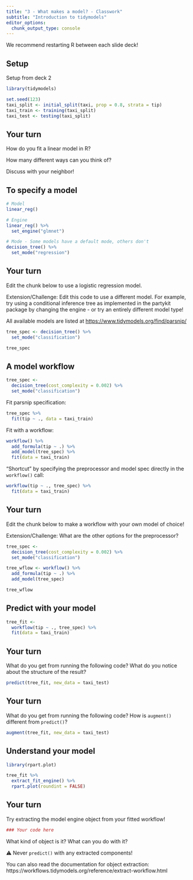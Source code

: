 ```yaml
---
title: "3 - What makes a model? - Classwork"
subtitle: "Introduction to tidymodels"
editor_options: 
  chunk_output_type: console
---
```


We recommend restarting R between each slide deck!

## Setup

Setup from deck 2

```r
library(tidymodels)

set.seed(123)
taxi_split <- initial_split(taxi, prop = 0.8, strata = tip)
taxi_train <- training(taxi_split)
taxi_test <- testing(taxi_split)
```

## Your turn

How do you fit a linear model in R?

How many different ways can you think of?

Discuss with your neighbor!

## To specify a model

```r
# Model
linear_reg()

# Engine
linear_reg() %>%
  set_engine("glmnet")

# Mode - Some models have a default mode, others don't
decision_tree() %>% 
  set_mode("regression")
```

## Your turn

Edit the chunk below to use a logistic regression model.

Extension/Challenge: Edit this code to use a different model. For example, try using a conditional inference tree as implemented in the partykit package by changing the engine - or try an entirely different model type!

All available models are listed at <https://www.tidymodels.org/find/parsnip/>

```r
tree_spec <- decision_tree() %>% 
  set_mode("classification")

tree_spec
```

## A model workflow

```r
tree_spec <-
  decision_tree(cost_complexity = 0.002) %>% 
  set_mode("classification")
```

Fit parsnip specification:

```r
tree_spec %>% 
  fit(tip ~ ., data = taxi_train) 
```

Fit with a workflow:

```r
workflow() %>%
  add_formula(tip ~ .) %>%
  add_model(tree_spec) %>%
  fit(data = taxi_train) 
```

"Shortcut" by specifying the preprocessor and model spec directly in the `workflow()` call:

```r
workflow(tip ~ ., tree_spec) %>% 
  fit(data = taxi_train) 
```

## Your turn

Edit the chunk below to make a workflow with your own model of choice!

Extension/Challenge: What are the other options for the preprocessor?

```r
tree_spec <-
  decision_tree(cost_complexity = 0.002) %>% 
  set_mode("classification")

tree_wflow <- workflow() %>%
  add_formula(tip ~ .) %>%
  add_model(tree_spec)

tree_wflow
```

## Predict with your model

```r
tree_fit <-
  workflow(tip ~ ., tree_spec) %>% 
  fit(data = taxi_train) 
```

## Your turn

What do you get from running the following code? What do you notice about the structure of the result?

```r
predict(tree_fit, new_data = taxi_test)
```

## Your turn

What do you get from running the following code? How is `augment()` different from `predict()`?

```r
augment(tree_fit, new_data = taxi_test)
```

## Understand your model

```r
library(rpart.plot)

tree_fit %>%
  extract_fit_engine() %>%
  rpart.plot(roundint = FALSE)
```

## Your turn

Try extracting the model engine object from your fitted workflow!

```r
### Your code here

```

What kind of object is it? What can you do with it?

⚠️ Never `predict()` with any extracted components!

You can also read the documentation for object extraction:
https://workflows.tidymodels.org/reference/extract-workflow.html

